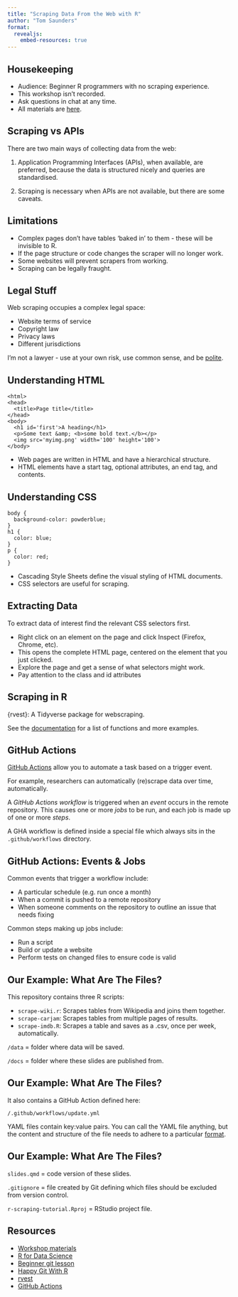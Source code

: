 ```yaml
---
title: "Scraping Data From the Web with R"
author: "Tom Saunders"
format:
  revealjs:
    embed-resources: true
---
```


## Housekeeping

- Audience: Beginner R programmers with no scraping experience.
- This workshop isn't recorded.
- Ask questions in chat at any time.
- All materials are [here](https://github.com/tesaunders/r-scraping-tutorial).

## Scraping vs APIs

There are two main ways of collecting data from the web:

::: {.incremental}
1. Application Programming Interfaces (APIs), when available, are preferred, because the data is structured nicely and queries are standardised.
:::

::: {.incremental}
2. Scraping is necessary when APIs are not available, but there are some caveats.
:::

## Limitations

::: {.incremental}
- Complex pages don't have tables 'baked in' to them - these will be invisible to R.
- If the page structure or code changes the scraper will no longer work.
- Some websites will prevent scrapers from working.
- Scraping can be legally fraught.
:::

## Legal Stuff

Web scraping occupies a complex legal space:

::: {.incremental}
- Website terms of service
- Copyright law
- Privacy laws
- Different jurisdictions

I'm not a lawyer - use at your own risk, use common sense, and be [polite](https://dmi3kno.github.io/polite/).
:::

## Understanding HTML

```
<html>
<head>
  <title>Page title</title>
</head>
<body>
  <h1 id='first'>A heading</h1>
  <p>Some text &amp; <b>some bold text.</b></p>
  <img src='myimg.png' width='100' height='100'>
</body>
```
- Web pages are written in HTML and have a hierarchical structure.
- HTML elements have a start tag, optional attributes, an end tag, and contents.

## Understanding CSS

```
body {
  background-color: powderblue;
}
h1 {
  color: blue;
}
p {
  color: red;
}
```

- Cascading Style Sheets define the visual styling of HTML documents. 
- CSS selectors are useful for scraping.

## Extracting Data

To extract data of interest find the relevant CSS selectors first.

- Right click on an element on the page and click Inspect (Firefox, Chrome, etc). 
- This opens the complete HTML page, centered on the element that you just clicked. 
- Explore the page and get a sense of what selectors might work. 
- Pay attention to the class and id attributes

## Scraping in R

{rvest}: A Tidyverse package for webscraping.

See the [documentation](https://rvest.tidyverse.org/) for a list of functions and more examples.

## GitHub Actions

[GitHub Actions](https://docs.github.com/en/actions/about-github-actions/understanding-github-actions) allow you to automate a task based on a trigger event.

For example, researchers can automatically (re)scrape data over time, automatically.

A *GitHub Actions workflow* is triggered when an *event* occurs in the remote repository. This causes one or more *jobs* to be run, and each job is made up of one or more *steps*.

A GHA workflow is defined inside a special file which always sits in the `.github/workflows` directory. 

## GitHub Actions: Events & Jobs

Common events that trigger a workflow include:

- A particular schedule (e.g. run once a month)
- When a commit is pushed to a remote repository
- When someone comments on the repository to outline an issue that needs fixing

Common steps making up jobs include:

- Run a script
- Build or update a website
- Perform tests on changed files to ensure code is valid

## Our Example: What Are The Files?

This repository contains three R scripts: 

- `scrape-wiki.r`: Scrapes tables from Wikipedia and joins them together.
- `scrape-carjam`: Scrapes tables from multiple pages of results.
- `scrape-imdb.R`: Scrapes a table and saves as a .csv, once per week, automatically.

`/data` = folder where data will be saved.

`/docs` = folder where these slides are published from.

## Our Example: What Are The Files?

It also contains a GitHub Action defined here:

`/.github/workflows/update.yml`

YAML files contain key:value pairs. You can call the YAML file anything, but the content and structure of the file needs to adhere to a particular [format](https://docs.github.com/en/actions/writing-workflows/workflow-syntax-for-github-actions). 

## Our Example: What Are The Files?

`slides.qmd` = code version of these slides.

`.gitignore` = file created by Git defining which files should be excluded from version control.

`r-scraping-tutorial.Rproj` = RStudio project file.

## Resources

- [Workshop materials](https://github.com/tesaunders/r-scraping-tutorial)
- [R for Data Science](https://r4ds.hadley.nz/webscraping.html)
- [Beginner git lesson](https://uoa-eresearch.github.io/git-novice/) 
- [Happy Git With R](https://happygitwithr.com/)
- [rvest](https://rvest.tidyverse.org/)
- [GitHub Actions](https://docs.github.com/en/actions/about-github-actions/understanding-github-actions)